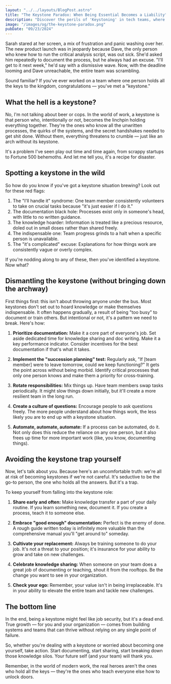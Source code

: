 ```yaml
---
layout: "../../layouts/BlogPost.astro"
title: "The Keystone Paradox: When Being Essential Becomes a Liability"
description: "Discover the perils of 'Keystoning' in tech teams, where knowledge hoarding creates single points of failure. Learn to identify keystones, dismantle knowledge silos, and build more resilient, collaborative teams. Essential reading for managers and team members alike."
image: "/images/og/the-keystone-paradox.png"
pubDate: "09/23/2024"
---
```


Sarah stared at her screen, a mix of frustration and panic washing over her. The new product launch was in jeopardy because Dave, the only person who knew how to run the critical analysis script, was out sick. She'd asked him repeatedly to document the process, but he always had an excuse. "I'll get to it next week," he'd say with a dismissive wave. Now, with the deadline looming and Dave unreachable, the entire team was scrambling.

Sound familiar? If you've ever worked on a team where one person holds all the keys to the kingdom, congratulations — you've met a "keystone."

## What the hell is a keystone?

No, I'm not talking about beer or cops. In the world of work, a keystone is that person who, intentionally or not, becomes the linchpin holding everything together. They're the ones who know all the unwritten processes, the quirks of the systems, and the secret handshakes needed to get shit done. Without them, everything threatens to crumble — just like an arch without its keystone.

It's a problem I've seen play out time and time again, from scrappy startups to Fortune 500 behemoths. And let me tell you, it's a recipe for disaster.

## Spotting a keystone in the wild

So how do you know if you've got a keystone situation brewing? Look out for these red flags:

1. The "I'll handle it" syndrome: One team member consistently volunteers to take on crucial tasks because "it's just easier if I do it."
2. The documentation black hole: Processes exist only in someone's head, with little to no written guidance.
3. The knowledge hoarder: Information is treated like a precious resource, doled out in small doses rather than shared freely.
4. The indispensable one: Team progress grinds to a halt when a specific person is unavailable.
5. The "it's complicated" excuse: Explanations for how things work are consistently vague or overly complex.

If you're nodding along to any of these, then you've identified a keystone. Now what?

## Dismantling the keystone (without bringing down the archway)

First things first: this isn't about throwing anyone under the bus. Most keystones don't set out to hoard knowledge or make themselves indispensable. It often happens gradually, a result of being "too busy" to document or train others. But intentional or not, it's a pattern we need to break. Here's how:

1. **Prioritize documentation:** Make it a core part of everyone's job. Set aside dedicated time for knowledge sharing and doc writing. Make it a key performance indicator. Consider incentives for the best documentation if that's what it takes.

2. **Implement the "succession planning" test:** Regularly ask, "If [team member] were to leave tomorrow, could we keep functioning?" It gets the point across without being morbid. Identify critical processes that only one person knows and make them a priority for cross-training.

3. **Rotate responsibilities:** Mix things up. Have team members swap tasks periodically. It might slow things down initially, but it'll create a more resilient team in the long run.

4. **Create a culture of questions:** Encourage people to ask questions freely. The more people understand about how things work, the less likely you are to end up with a keystone situation.

5. **Automate, automate, automate:** If a process can be automated, do it. Not only does this reduce the reliance on any one person, but it also frees up time for more important work (like, you know, documenting things).

## Avoiding the keystone trap yourself

Now, let's talk about you. Because here's an uncomfortable truth: we're all at risk of becoming keystones if we're not careful. It's seductive to be the go-to person, the one who holds all the answers. But it's a trap.

To keep yourself from falling into the keystone role:

1. **Share early and often:** Make knowledge transfer a part of your daily routine. If you learn something new, document it. If you create a process, teach it to someone else.

2. **Embrace "good enough" documentation:** Perfect is the enemy of done. A rough guide written today is infinitely more valuable than the comprehensive manual you'll "get around to" someday.

3. **Cultivate your replacement:** Always be training someone to do your job. It's not a threat to your position; it's insurance for your ability to grow and take on new challenges.

4. **Celebrate knowledge sharing:** When someone on your team does a great job of documenting or teaching, shout it from the rooftops. Be the change you want to see in your organization.

5. **Check your ego:** Remember, your value isn't in being irreplaceable. It's in your ability to elevate the entire team and tackle new challenges.

## The bottom line

In the end, being a keystone might feel like job security, but it's a dead end. True growth — for you and your organization — comes from building systems and teams that can thrive without relying on any single point of failure.

So, whether you're dealing with a keystone or worried about becoming one yourself, take action. Start documenting, start sharing, start breaking down those knowledge silos. Your future self (and your team) will thank you.

Remember, in the world of modern work, the real heroes aren't the ones who hold all the keys — they're the ones who teach everyone else how to unlock doors.